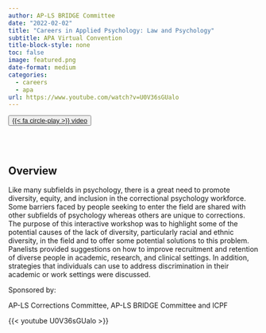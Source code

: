 ```yaml
---
author: AP-LS BRIDGE Committee
date: "2022-02-02"
title: "Careers in Applied Psychology: Law and Psychology"
subtitle: APA Virtual Convention
title-block-style: none
toc: false
image: featured.png
date-format: medium
categories:
  - careers
  - apa
url: https://www.youtube.com/watch?v=U0V36sGUalo
---
```


<button type="button" class="btn btn-outline-success">
<a href="https://www.youtube.com/watch?v=U0V36sGUalo" target="_blank">{{< fa circle-play >}} video</a></button>
<br></br>

## Overview 
Like many subfields in psychology, there is a great need to promote diversity, equity, and inclusion in the correctional psychology workforce. Some barriers faced by people seeking to enter the field are shared with other subfields of psychology whereas others are unique to corrections. The purpose of this interactive workshop was to highlight some of the potential causes of the lack of diversity, particularly racial and ethnic diversity, in the field and to offer some potential solutions to this problem. Panelists provided suggestions on how to improve recruitment and retention of diverse people in academic, research, and clinical settings. In addition, strategies that individuals can use to address discrimination in their academic or work settings were discussed.

Sponsored by: 

AP-LS Corrections Committee, AP-LS BRIDGE Committee and ICPF


{{< youtube U0V36sGUalo >}}
